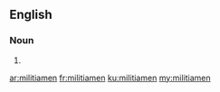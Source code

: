 ==English==

===Noun===
{{head|en}}

# {{plural of|militiaman}}

[[ar:militiamen]]
[[fr:militiamen]]
[[ku:militiamen]]
[[my:militiamen]]